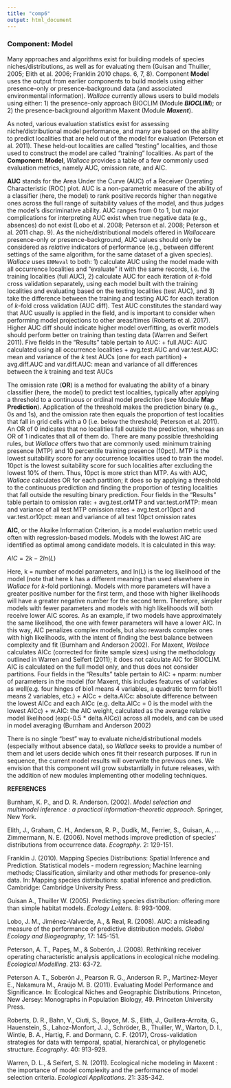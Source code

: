 ```yaml
---
title: "comp6"
output: html_document
---
```


### **Component: Model**

Many approaches and algorithms exist for building models of species niches/distributions, as well as for evaluating them (Guisan and Thuiller, 2005; Elith et al. 2006; Franklin 2010 chaps. 6, 7, 8). Component **Model** uses the output from earlier components to build models using either presence-only or presence-background data (and associated environmental information). *Wallace* currently allows users to build models using either: 1) the presence-only approach BIOCLIM (Module ***BIOCLIM***); or 2) the presence-background algorithm Maxent (Module ***Maxent***). 

As noted, various evaluation statistics exist for assessing niche/distributional model performance, and many are based on the ability to predict localities that are held out of the model for evaluation (Peterson et al. 2011). These held-out localities are called "testing" localities, and those used to construct the model are called "training" localities. As part of the **Component: Model**, *Wallace* provides a table of a few commonly used evaluation metrics, namely AUC, omission rate, and AIC. 

**AUC** stands for the Area Under the Curve (AUC) of a Receiver Operating Characteristic (ROC) plot. AUC is a non-parametric measure of the ability of a classifier (here, the model) to rank positive records higher than negative ones across the full range of suitability values of the model, and thus judges the model's discriminative ability. AUC ranges from 0 to 1, but major complications for interpreting AUC exist when true negative data (e.g., absences) do not exist (Lobo et al. 2008; Peterson et al. 2008; Peterson et al. 2011 chap. 9). As the niche/distributional models offered in *Wallace*are presence-only or presence-background, AUC values should only be considered as *relative* indicators of performance (e.g., between different settings of the same algorithm, for the same dataset of a given species). *Wallace* uses `ENMeval` to both: 1) calculate AUC using the model made with all occurrence localities and "evaluate" it with the same records, i.e. the training localities (full AUC), 2) calculate AUC for each iteration of *k*-fold cross validation  separately, using each model built with the training localities and evaluating based on the testing localities (test AUC), and 3) take the difference between the training and testing AUC for each iteration of *k*-fold cross validation (AUC diff). Test AUC constitutes the standard way that AUC usually is applied in the field, and is important to consider when performing model projections to other areas/times (Roberts et al. 2017). Higher AUC diff should indicate higher model overfitting, as overfit models should perform better on training than testing data (Warren and Seifert 2011). Five fields in the "Results" table pertain to AUC:
 +	full.AUC: AUC calculated using all occurrence localities
 +	avg.test.AUC and var.test.AUC: mean and variance of the *k* test AUCs (one for each partition)
 +	avg.diff.AUC and var.diff.AUC: mean and variance of all differences between the *k* training and test AUCs  

The omission rate (**OR**) is a method for evaluating the ability of a  binary classifier (here, the model) to predict test localities, typically after applying a threshold to a continuous or ordinal model prediction (see Module **Map Prediction**). Application of the threshold makes the prediction binary (e.g., 0s and 1s), and the omission rate then equals the proportion of test localities that fall in grid cells with a 0 (i.e. below the threshold; Peterson et al. 2011). An OR of 0 indicates that no localities fall outside the prediction, whereas an OR of 1 indicates that all of them do. There are many possible thresholding rules, but *Wallace* offers two that are commonly used: minimum training presence (MTP) and 10 percentile training presence (10pct). MTP is the lowest suitability score for any occurrence localities used to train the model. 10pct is the lowest suitability score for such localities after excluding the lowest 10% of them. Thus, 10pct is more strict than MTP. As with AUC, *Wallace* calculates OR for each partition; it does so by applying a threshold to the continuous prediction and finding the proportion of testing localities that fall outside the resulting binary prediction. Four fields in the "Results" table pertain to omission rate:
 +	avg.test.orMTP and var.test.orMTP: mean and variance of all test MTP omission rates
 +	avg.test.or10pct and var.test.or10pct: mean and variance of all test 10pct omission rates  

**AIC**, or the Akaike Information Criterion, is a model evaluation metric used often with regression-based models. Models with the lowest AIC are identified as optimal among candidate models. It is calculated in this way:

$AIC = 2k - 2ln(L)$

Here, k = number of model parameters, and ln(L) is the log likelihood of the model (note that here k has a different meaning than used elsewhere in *Wallace* for *k*-fold portioning). Models with more parameters will have a greater positive number for the first term, and those with higher likelihoods will have a greater negative number for the second term. Therefore, simpler models with fewer parameters and models with high likelihoods will both receive lower AIC scores. As an example, if two models have approximately the same likelihood, the one with fewer parameters will have a lower AIC. In this way, AIC penalizes complex models, but also rewards complex ones with high likelihoods, with the intent of finding the best balance between complexity and fit (Burnham and Anderson 2002). For Maxent, *Wallace* calculates AICc (corrected for finite sample sizes) using the methodology outlined in Warren and Seifert (2011); it does not calculate AIC for BIOCLIM. AIC is calculated on the full model only, and thus does not consider partitions. Four fields in the "Results" table pertain to AIC:
 +	nparm: number of parameters in the model (for Maxent, this includes features of variables as well(e.g. four hinges of bio1 means 4 variables, a quadratic term for bio11 means 2 variables, etc.)
 +	AICc
 +	delta.AICc: absolute difference between the lowest AICc and each AICc (e.g. delta.AICc = 0 is the model with the lowest AICc)
 +	w.AIC: the AIC weight, calculated as the average relative model likelihood (exp(-0.5 * delta.AICc)) across all models, and can be used in model averaging (Burnham and Anderson 2002)  

There is no single "best" way to evaluate niche/distributional models (especially without absence data), so *Wallace* seeks to provide a number of them and let users decide which ones fit their research purposes. If run in sequence, the current model results will overwrite the previous ones. We envision that this component will grow substantially in future releases, with the addition of new modules implementing other modeling techniques.

**REFERENCES**

Burnham, K. P., and D. R. Anderson. (2002). *Model selection and multimodel inference : a practical information-theoretic approach*. Springer, New York.

Elith, J., Graham, C. H., Anderson, R. P., Dudík, M., Ferrier, S., Guisan, A., ... Zimmermann, N. E. (2006). Novel methods improve prediction of species' distributions from occurrence data. *Ecography*. 2: 129-151.

Franklin J. (2010). Mapping Species Distributions: Spatial Inference and Prediction. Statistical models - modern regression; Machine learning methods; Classification, similarity and other methods for presence-only data. In: Mapping species distributions: spatial inference and prediction. Cambridge: Cambridge University Press.

Guisan A., Thuiller W. (2005). Predicting species distribution: offering more than simple habitat models. *Ecology Letters*. 8: 993-1009.

Lobo, J. M., Jiménez-Valverde, A., & Real, R. (2008). AUC: a misleading measure of the performance of predictive distribution models. *Global Ecology and Biogeography*, 17: 145-151.

Peterson, A. T., Papeş, M., & Soberón, J. (2008). Rethinking receiver operating characteristic analysis applications in ecological niche modeling. *Ecological Modelling*. 213: 63-72.

Peterson A. T., Soberón J., Pearson R. G., Anderson R. P., Martinez-Meyer E., Nakamura M., Araújo M. B. (2011). Evaluating Model Performance and Significance. In: Ecological Niches and Geographic Distributions. Princeton, New Jersey: Monographs in Population Biology, 49. Princeton University Press.

Roberts, D. R., Bahn, V., Ciuti, S., Boyce, M. S., Elith, J., Guillera-Arroita, G., Hauenstein, S., Lahoz-Monfort, J. J., Schröder, B., Thuiller, W., Warton, D. I., Wintle, B. A., Hartig, F. and Dormann, C. F. (2017), Cross-validation strategies for data with temporal, spatial, hierarchical, or phylogenetic structure. *Ecography*. 40: 913-929.

Warren, D. L., & Seifert, S. N. (2011). Ecological niche modeling in Maxent : the importance of model complexity and the performance of model selection criteria. *Ecological Applications*. 21: 335-342.



